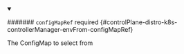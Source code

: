 


<details className="config-field" data-expandable="true" open>
<summary>

####### `configMapRef` <span className="config-field-required" data-required="false">required</span> <span className="config-field-type"></span> <span className="config-field-default"></span> <span className="config-field-enum"></span> {#controlPlane-distro-k8s-controllerManager-envFrom-configMapRef}

The ConfigMap to select from

</summary>

<PartialConfigmaprefreference />


</details>
